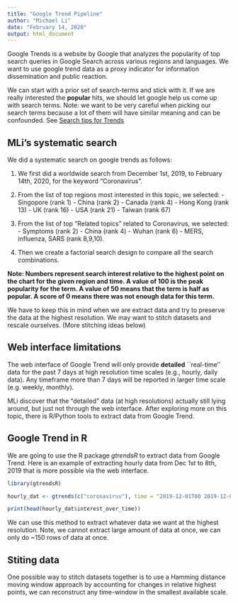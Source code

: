 ```yaml
---
title: "Google Trend Pipeline"
author: "Michael Li"
date: "February 14, 2020"
output: html_document
---
```


Google Trends is a website by Google that analyzes the popularity of top search queries in Google Search across various regions and languages. 
We want to use google trend data as a proxy indicator for information dissemination and public reaction.

We can start with a prior set of search-terms and stick with it.
If we are really interested the __popular__ hits, we should let google help us come up with search terms.
Note: we want to be very careful when picking our search terms because a lot of them will have similar meaning and can be confounded. See [Search tips for Trends](https://support.google.com/trends/answer/4359582?hl=en&ref_topic=4365530)

## MLi's systematic search
We did a systematic search on google trends as follows:

  1. We first did a worldwide search from December 1st, 2019, to February 14th, 2020, for the keyword "Coronavirus".
  
  2. From the list of top regions most interested in this topic, we selected: 
    - Singopore (rank 1)
    - China (rank 2)
    - Canada (rank 4)
    - Hong Kong (rank 13)
    - UK (rank 16)
    - USA (rank 21)
    - Taiwan (rank 67)

  2. From the list of top "Related topics" related to Coronavirus, we selected: 
    - Symptoms (rank 2)
    - China (rank 4)
    - Wuhan (rank 6)
    - MERS, influenza, SARS (rank 8,9,10).

  3. Then we create a factorial search design to compare all the search combinations.

__Note: Numbers represent search interest relative to the highest point on the chart for the given region and time. A value of 100 is the peak popularity for the term. A value of 50 means that the term is half as popular. A score of 0 means there was not enough data for this term.__

We have to keep this in mind when we are extract data and try to preserve the data at the highest resolution.
We may want to stitch datasets and rescale ourselves. (More stitching ideas below)

## Web interface limitations

The web interface of Google Trend will only provide __detailed__ ``real-time'' data for the past 7 days at high resolution time scales (e.g., hourly, daily data). 
Any timeframe more than 7 days will be reported in larger time scale (e.g. weekly, monthly). 

MLi discover that the "detailed" data (at high resolutions) actually still lying around, but just not through the web interface. After exploring more on this topic, there is R/Python tools to extract data from Google Trend.

## Google Trend in R

We are going to use the R package _gtrendsR_ to extract data from Google Trend.
Here is an example of extracting hourly data from Dec 1st to 8th, 2019 that is more possible via the web interface. 

```r
library(gtrendsR)

hourly_dat <- gtrends(c("coronavirus"), time = "2019-12-01T00 2019-12-08T00",tz=0)

print(head(hourly_dat$interest_over_time))
```

We can use this method to extract whatever data we want at the highest resolution. Note, we cannot extract large amount of data at once, we can only do ~150 rows of data at once. 

## Stiting data

One possible way to stitch datasets together is to use a Hamming distance moving window approach by accounting for changes in relative highest points, we can reconstruct any time-window in the smallest available scale.
